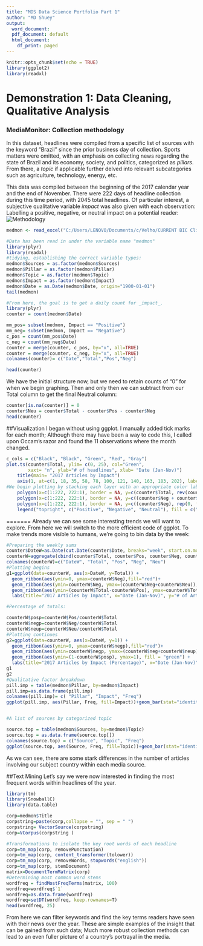 ```yaml
---
title: "MDS Data Science Portfolio Part 1"
author: "MD Shuey"
output:
  word_document:
  pdf_document: default
  html_document:
    df_print: paged
---
```

```r
knitr::opts_chunk$set(echo = TRUE)
library(ggplot2)
library(readxl)
```
Demonstration 1: Data Cleaning, Qualitative Analysis
=======
### MediaMonitor: Collection methodology
In this dataset, headlines were compiled from a specific list of sources with the keyword "Brazil" since the prior business day of collection. Sports matters were omitted, with an emphasis on collecting news regarding the state of Brazil and its economy, society, and politics, categorized as _pillars_. From there, a _topic_ if applicable further delved into relevant subcategories such as agriculture, technology, energy, etc. 

This data was compiled between the beginning of the 2017 calendar year and the end of November. There were 222 days of headline collection during this time period, with 2045 total headlines. Of particular interest, a subjective qualitative variable _impact_ was also given with each observation: Labelling a positive, negative, or neutral impact on a potential reader:
![Methodology](C:/Users/LENOVO/Documents/c/ImpactMethodology.png)
```r
medmon <- read_excel("C:/Users/LENOVO/Documents/c/Velho/CURRENT BIC Clipping - Media Monitoring 2017.xlsx", sheet = "Data")
```
```r
#Data has been read in under the variable name "medmon"
library(plyr)
library(readxl)
#tidying, establishing the correct variable types:
medmon$Sources = as.factor(medmon$Sources)
medmon$Pillar = as.factor(medmon$Pillar)
medmon$Topic = as.factor(medmon$Topic)
medmon$Impact = as.factor(medmon$Impact)
medmon$Date = as.Date(medmon$Date, origin="1900-01-01")
tail(medmon)

#From here, the goal is to get a daily count for _impact_. 
library(plyr)
counter = count(medmon$Date)

mm_pos= subset(medmon, Impact == "Positive")
mm_neg= subset(medmon, Impact == "Negative")
c_pos = count(mm_pos$Date)
c_neg = count(mm_neg$Date)
counter = merge(counter, c_pos, by="x", all=TRUE)
counter = merge(counter, c_neg, by="x", all=TRUE)
colnames(counter)= c("Date","Total","Pos","Neg")

head(counter)
```
We have the initial structure now, but we need to retain counts of "0" for when we begin graphing. Then and only then we can subtract from our Total column to get the final Neutral column:

```r
counter[is.na(counter)] = 0
counter$Neu = counter$Total - counter$Pos - counter$Neg
head(counter)
```
##Visualization
I began without using ggplot. I manually added tick marks for each month; Although there may have been a way to code this, I called upon Occam's razor and found the 11 observations where the month changed.
```r
c_cols = c("Black", "Black", "Green", "Red", "Gray")
plot.ts(counter$Total, ylim= c(0, 25), col="Green", 
        xaxt= "n", ylab="# of headlines", xlab= "Date (Jan-Nov)")
    title(main= "2017 Articles by Impact")
    axis(1, at=c(1, 18, 35, 58, 78, 100, 121, 140, 163, 183, 202), labels = c("Jan","Feb","Mar","Apr", "May", "Jun", "Jul","Aug","Sept","Oct", "Nov"))
#We begin plotting by stacking each layer with an appropriate color label
    polygon(x=c(1:222, 222:1), border = NA, y=c(counter$Total, rev(counter$Neg+counter$Neu)), col= "Green")
    polygon(x=c(1:222, 222:1), border = NA, y=c((counter$Neg + counter$Neu), rev(counter$Neg)), col= "Grey")
    polygon(x=c(1:222, 222:1), border = NA, y=c((counter$Neg), rep(0, times=222)), col= "Red")
    legend("topright", c("Positive", "Negative", "Neutral"), fill = c("Green", "Red", "Gray"))
```
=======
Already we can see some interesting trends we will want to explore. From here we will switch to the more efficient code of ggplot. To make trends more visible to humans, we're going to bin data by the week:
```r
#Preparing the weekly sums
counter$DateW=as.Date(cut.Date(counter$Date, breaks="week", start.on.monday = F))
counterW=aggregate(cbind(counter$Total, counter$Pos, counter$Neg, counter$Neu)~DateW,data=counter,FUN = sum)
colnames(counterW)=c("DateW", "Total", "Pos", "Neg", "Neu")
#Plotting begins
g1=ggplot(data=counterW, aes(x=DateW, y=Total)) +
  geom_ribbon(aes(ymin=0, ymax=counterW$Neg),fill="red")+
  geom_ribbon(aes(ymin=counterW$Neg, ymax=(counterW$Neg+counterW$Neu)), fill="gray") +
  geom_ribbon(aes(ymin=(counterW$Total-counterW$Pos), ymax=counterW$Total), fill = "green") +
  labs(title="2017 Articles by Impact", x="Date (Jan-Nov)", y="# of Articles")

#Percentage of totals:

counterW$posp=counterW$Pos/counterW$Total
counterW$negp=counterW$Neg/counterW$Total
counterW$neup=counterW$Neu/counterW$Total
#Plotting continues
g2=ggplot(data=counterW, aes(x=DateW, y=1)) +
  geom_ribbon(aes(ymin=0, ymax=counterW$negp),fill="red")+
  geom_ribbon(aes(ymin=counterW$negp, ymax=(counterW$neg+counterW$neup)), fill="gray", alpha=0.7) +
  geom_ribbon(aes(ymin=(1-counterW$posp), ymax=1), fill = "green") +
  labs(title="2017 Articles by Impact (Percentage)", x="Date (Jan-Nov)", y="% of Articles")
g1
g2
#Qualitative factor breakdown
pill.imp = table(medmon$Pillar, by=medmon$Impact)
pill.imp=as.data.frame(pill.imp)
colnames(pill.imp)= c( "Pillar", "Impact", "Freq")
ggplot(pill.imp, aes(Pillar, Freq, fill=Impact))+geom_bar(stat="identity", position = position_dodge()) +labs(title ="Article Pillars by Impact")


#A list of sources by categorized topic

source.top = table(medmon$Sources, by=medmon$Topic)
source.top = as.data.frame(source.top[])
colnames(source.top) = c("Source", "Topic", "Freq")
ggplot(source.top, aes(Source, Freq, fill=Topic))+geom_bar(stat="identity", position = position_dodge())+ coord_flip()+labs(title="Article Sources by Category")


```
As we can see, there are some stark differences in the number of articles involving our subject country within each media source.

##Text Mining
Let's say we were now interested in finding the most frequent words within headlines of the year.
```r
library(tm)
library(SnowballC)
library(data.table)
```
```r
corp=medmon$Title
corpstring=paste(corp,collapse = "", sep = " ")
corpstring= VectorSource(corpstring)
corp=VCorpus(corpstring )

#Transformations to isolate the key root words of each headline
corp=tm_map(corp, removePunctuation)
corp=tm_map(corp, content_transformer(tolower))
corp=tm_map(corp, removeWords, stopwords("english"))
corp=tm_map(corp, stemDocument)
matrix=DocumentTermMatrix(corp)
#Determining most common word stems
wordfreq = findMostFreqTerms(matrix, 100)
wordfreq=wordfreq$`1`
wordfreq=as.data.frame(wordfreq)
wordfreq=setDT(wordfreq, keep.rownames=T)
head(wordfreq, 25)
```
From here we can filter keywords and find the key terms readers have seen with their news over the year. These are simple examples of the insight that can be gained from such data; Much more robust collection methods can lead to an even fuller picture of a country's portrayal in the media.